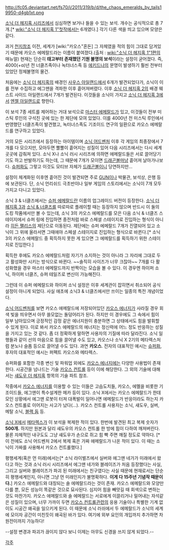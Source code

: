 http://fc05.deviantart.net/fs70/i/2011/319/b/d/the_chaos_emeralds_by_tails19950-d4gb1xt.png

[[소닉 더 헤지혹 시리즈]]에서 심심하면 보거나 들을 수 있는 보석. 개수는 공식적으로 총 7개.[* [[wiki:"소닉 더 헤지혹 1"첫작]]에서는 6개였다.] 각기 다른 색을 띄고 있으며 모양은 같다.

과거 [[천지창조]] 이전, 세계가 [wiki:"카오스"혼돈] 그 자체였을 적의 힘이 그대로 담겨있기 때문에 카오스 에메랄드라는 이름이 붙여졌다.(출처 : [[wiki:"소닉 더 헤지혹 1"1편]]의 매뉴얼) 현재는 단순히 '''태고부터 존재했던 기원 불명의 보석'''이라는 설정이 굳어졌다. 즉, 4000(+α)년 전 너클즈족이나 녹터너스족 등 [[에키드나]]의 문명이 발생하기 훨씬 전부터 있었던 정체불명의 물건.

처음에는 [[소닉 더 헤지혹]]의 배경인 [[사우스 아일랜드]]에서 6개가 발견되었다가, 소닉이 이를 전부 수집하고 에그맨을 격파한 이후 흩어져버렸다. 이후 [[소닉 더 헤지혹 2]]의 배경 웨스트 사이드 아일랜드에서 7개가 발견된다. 이것들을 소닉이 가지고 [[소닉 더 헤지혹 3]]에서 [[엔젤 아일랜드]]로 향한다.

이 보석 7종 세트를 제어하는 거대 보석으로 [[마스터 에메랄드]]가 있고, 이것들이 전부 미스틱 루인의 구석진 곳에 있는 한 제단에 모여 있었다. 이를 4000년 전 미스틱 루인에서 번영했던 너클즈족이 발견했고, 녹터너스족도 기조이드 연구의 일환으로 카오스 에메랄드를 연구하고 있었다.

거의 모든 시리즈에서 등장하는 아이템이며 [[소닉 어드벤처]] 이후 각 게임의 최종장에서 7개를 다 모으지만, 모아두면 뿔뿔이 흩어지는 성질이 있어 다음 시리즈에서는 다시 세계 곳곳에 감춰져 있다. 소닉 X나 소닉 러시 시리즈에 의하면 에메랄드들은 서로 끌어당기기도 하고 반발하기도 하는데, 그 때문에 7개가 모이면 [[드래곤볼]]마냥 흩어져 날아가나보다. [[카오스 에너지|슈퍼화]]도 그렇고 이것도 모티브 자체가 [[드래곤볼]]이니 당연하지만...

설정이 체계화된 이후엔 흩어진 것이 발견되면 주로 [[GUN]]이나 박물관, 보석상, 은행 등에 보관된다. 단, 소닉 언리쉬드 극초반이나 일부 게임의 스토리에서는 소닉이 7개 모두 가지고 다니고 있었다.

소닉 3 & 너클즈에서는 [[슈퍼 에메랄드]]란 이름의 업그레이드 버전이 등장한다. [[소닉 더 헤지혹 3]]과 [[소닉 & 너클즈]]를 따로따로 플레이할 때는 등장하지 않으며 반드시 이 둘의 도킹 작품에서만 볼 수 있는데, 소닉 3의 카오스 에메랄드를 모은 다음 소닉 & 너클즈 스테이지에서 슈퍼 링에 진입하면 종전처럼 바로 스페셜 스테이지로 진입하는 형식이 아니라 [[히든 팰리스]]의 제단으로 이동된다. 제단에는 슈퍼 에메랄드 7개가 진열되어 있고 소닉이 그 위에 올라서면 그때에야 스페셜 스테이지로 진입하는 형식으로 바뀐다.[* 소닉 3의 카오스 에메랄드 중 획득하지 못한 게 있으면 그 에메랄드를 획득하기 위한 스테이지로 진입한다.]

획득한 후에도 카오스 에메랄드처럼 자기가 소지하는 것이 아니라 그 자리에 그대로 두고 활성화만 시키는 방식으로 바뀐다. ~~솔직히 사이즈가 너무 크잖아~~ 7개를 다 활성화했을 경우 마스터 에메랄드까지 반짝이는 모습을 볼 수 있다. 이 경우엔 하이퍼 소닉, 하이퍼 너클즈, 슈퍼 테일즈로 변신이 가능해진다.

그런데 이 슈퍼 에메랄드와 하이퍼 소닉 설정은 이후 세계관이 잡히면서 취소되어 공식 설정이 아니게 되었다. 사실 애초에 소닉3 & 너클즈에서만 쓰이는 일종의 특전 개념이었다.

[[소닉 어드벤처]]를 보면 카오스 에메랄드에 저장되어있던 [[카오스 에너지]]가 사라질 경우 회색 빛을 띄우면서 아무 쓸모없는 돌덩어리가 된다. 하지만 이 경우에도 그 속에서 힘이 일부 남아있으며 긍정적인 감정 같은 에너지원이 충분하면 그 상태에서도 힘을 발휘할 수 있게 된다. 이로 봐서 카오스 에메랄드의 에너지는 정신력에 어느 정도 반응하는 성질을 가지고 있는 것 같다. 좀 더 정확하게 말하면 사용자의 기질에 따라 달라진다. 소닉 일행들과 같이 선의 마음으로 힘을 끌어낼 수도 있고, 카오스나 소닉 X 2기의 메타렉스처럼 분노나 슬픔 등으로 끌어낼 수도 있다. 과연 '''카오스'''. 전자의 대표적인 예시는 [[카오스 에너지|슈퍼화]], 후자의 대표적인 예시는 퍼펙트 카오스와 메타렉스.

슈퍼화를 포함한 각종 변신 및 파워업 외에도 [[카오스 에너지]]에는 다양한 사용법이 존재한다. 시공간을 넘나드는 기술 [[카오스 컨트롤]] 등이 이에 해당한다. 그 외의 기술에 대해서는 [[섀도우 더 헤지혹]] 항목의 기술 파트 참조.

작중에서 [[카오스 에너지]]를 이용할 수 있는 이들은 고슴도치들, 카오스, 에멜을 비롯한 기조이드들, 에그맨이 특수설계한 메카 등이 있다. 소닉 X에서는 카오스 에메랄드가 한데 모인 상황에서 에그맨 로봇이 터져 대폭발이 일어나면 에메랄드가 반응이라도 하는지 카오스 컨트롤로 이어지는 사고가 났다(...). 카오스 컨트롤 사용자는 소닉, 섀도우, 실버, 메탈 소닉, [[블랙 둠]] 등.

[[소닉 X]]에서 [[메타렉스]]가 이 보석을 복제한 적이 있다. 한번에 발견된 최고 복제 숫자가 '''500개.''' 하지만 원본과 달리 섀도우의 카오스 컨트롤 한 방에 힘이 다하여 깨져버린다. 물론 자체적인 내구도도 그냥 섀도우가 손으로 쥐고 힘 빡 주면 깨질 정도로 약하다. [* 이 전에도 소닉 어드벤처 2에서 복제 혹은 가짜 에메랄드가 나온 적이 있다. 이 때는 소닉이 가짜를 사용해서 카오스 컨트롤했다.]

평행세계(혹은 먼 미래)에서는[* 소닉 라이벌즈에서 실버와 에그맨 네가가 미래에서 왔다고 하는 것과 소닉 러시 시리즈에서 에그맨 네가와 블레이즈가 처음 등장했다는 사실, 그리고 실버와 블레이즈가 파괴 된 미래에서는 친구였다는 사실 때문에 현재로서는 단순히 평행세계인지, 아니면 그냥 먼 미래인지가 불명확하다. '''이게 다 15주년 기념작 때문이다.'''] 카오스 에메랄드와 대칭되는 솔 에메랄드라는 것이 존재. 카오스 에메랄드와 모양만 다를 뿐, 모든 성능이 똑같은 것으로 묘사된다. 심지어 힘을 빼앗길 때 회색으로 변하는 것도 마찬가지. 카오스 에메랄드와 솔 에메랄드는 서로에게 이끌리거나 밀어내는 자석같은 성질이 있으며, 너무 가까이 두면 [[카오스 컨트롤]]관련의 응용 기술이나 특별한 기계 없이도 시공간 왜곡을 일으키게 된다. 이 때문에 소닉 러쉬에서 두 에메랄드가 소닉의 세계에 모이자 공간이 미친듯이 왜곡된 바가 있다. 여기에 외부 요인의 개입까지 추가하면 차원전이까지 가능하다!

--설정 변경과 파괴가 끊이지 않다 보니 이제는 아무도 신경을 쓰지 않게 되었다.--

[[각주]]

